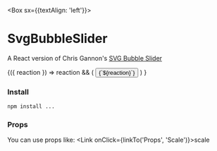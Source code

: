 

<Meta title="intro" component={SvgBubbleSlider} />

<Box sx={{textAlign: 'left'}}>

# SvgBubbleSlider

A React version of Chris Gannon's [SVG Bubble Slider](https://codepen.io/chrisgannon/pen/GZNgLw/)

<SvgBubbleSlider>
  {({ reaction }) =>
    reaction && (
        <Button
          sx={{
            textTransform: 'capitalize',
          }}
        >
          {`${reaction}`}
        </Button>
    )
}

</SvgBubbleSlider>

### Install

<Divider />

```sh
npm install ...
```

### Props

<Divider />

You can use props like: <Link onClick={linkTo('Props', 'Scale')}>scale</Link>

</Box>
